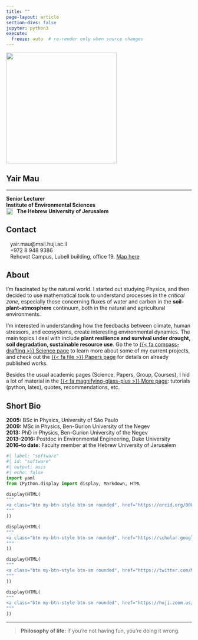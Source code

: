 ```yaml
---
title: ""
page-layout: article
section-divs: false
jupyter: python3
execute:
  freeze: auto  # re-render only when source changes
---
```


<!-- {{< fa thumbs-up >}}  -->

<!-- trick from here
https://stackoverflow.com/questions/18032220/how-to-change-source-of-img-tag-on-hover -->
::: {layout="[20,30]" layout-valign="center"}

:::: image_here
<!-- <img src="archive/images/group/yair2022_primitive.png" 
    onmouseover="this.src='archive/images/group/yair2022.png'"
    onmouseout="this.src='archive/images/group/yair2022_primitive.png'"
    border="0" alt="" width="300px" class="rounded-circle"/> -->
<!-- <img src="archive/images/group/150.png"
    border="0" alt="" width="300px" class="rounded-circle"/> -->
<img src="archive/images/group/6.png"
    border="0" alt="" width="300px"/>
::::

:::: name_here
# Yair Mau

----

<span class="iconify" data-icon="bi:person-circle"></span> **Senior Lecturer**  
<span class="iconify" data-icon="icomoon-free:leaf" data-rotate="270deg"></span> **Institute of Environmental Sciences**  
 <img class="invert" src="archive/images/huji-gray-transparent.png" width="18" style='vertical-align:top;' align="left"> &nbsp; **The Hebrew University of Jerusalem**
::::

:::

## Contact
<i class="fas fa-envelope fa-fw fa-lg svv" aria-hidden="true"></i> <span>&ensp;</span> yair.mau@mail.huji.ac.il   
<i class="fa-solid fa-phone fa-fw fa-lg svv"></i>
<span>&ensp;</span> +972 8 948 9386  
<i class="fas fa-map-marked-alt fa-fw fa-lg svv"></i> <span>&ensp;</span> Rehovot Campus, Lubell building, office 19. <a href="https://goo.gl/maps/DM62y5VXAxJ2" target="_blank">Map here</a>

## About

I'm fascinated by the natural world.
I started out studying Physics, and then decided to use mathematical tools to understand processes in the *critical zone*, especially those concerning fluxes of water and carbon in the **soil-plant-atmosphere** continuum, both in the natural and agricultural environments.

I'm interested in understanding how the feedbacks between climate, human stressors, and ecosystems, create interesting environmental dynamics.
The main topics I deal with include **plant resilience and survival under drought, soil degradation, sustainable resource use**.
Go the to [{{< fa compass-drafting >}} Science page](/science.html) to learn more about some of my current projects, and check out the [{{< fa file >}} Papers page](/papers.html) for details on already published works.

Besides the usual academic pages (Science, Papers, Group, Courses), I hid a lot of material in the [{{< fa magnifying-glass-plus >}} More page](/more): tutorials (python, latex), quotes, recommendations, etc.

## Short Bio
**2005:** BSc in Physics, University of São Paulo  
**2009:** MSc in Physics, Ben-Gurion University of the Negev  
**2013:** PhD in Physics, Ben-Gurion University of the Negev  
**2013--2016:** Postdoc in Environmental Engineering, Duke University  
**2016--to date:** Faculty member at the Hebrew University of Jerusalem

```python
#| label: "software"
#| id: "software"
#| output: asis
#| echo: false
import yaml
from IPython.display import display, Markdown, HTML

display(HTML(
"""
<a class="btn my-btn-style btn-sm rounded", href="https://orcid.org/0000-0001-6987-7597" target="_blank">ORCID</a>
"""
))

display(HTML(
"""
<a class="btn my-btn-style btn-sm rounded", href="https://scholar.google.com/citations?user=kiKmEQMAAAAJ&hl=en&oi=ao" target="_blank">Scholar</a>
"""
))

display(HTML(
"""
<a class="btn my-btn-style btn-sm rounded", href="https://twitter.com/MauYair" target="_blank">Twitter</a>
"""
))

display(HTML(
"""
<a class="btn my-btn-style btn-sm rounded", href="https://huji.zoom.us/my/yairmau" target="_blank">Zoom</a>
"""
))
```

---

> **Philosophy of life:** if you're not having fun, you're doing it wrong.
